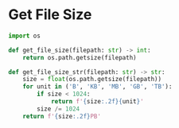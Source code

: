 # Get File Size

```py
import os

def get_file_size(filepath: str) -> int:
    return os.path.getsize(filepath)

def get_file_size_str(filepath: str) -> str:
    size = float(os.path.getsize(filepath))
    for unit in ('B', 'KB', 'MB', 'GB', 'TB'):
        if size < 1024:
            return f'{size:.2f}{unit}'
        size /= 1024
    return f'{size:.2f}PB'
```
